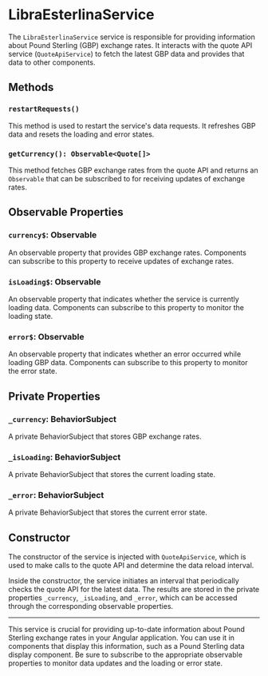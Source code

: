 
<Meta title="pages/home/features/libra-esterlina/services/LibraEsterlinaService" />

# LibraEsterlinaService

The `LibraEsterlinaService` service is responsible for providing information about Pound Sterling (GBP) exchange rates. It interacts with the quote API service (`QuoteApiService`) to fetch the latest GBP data and provides that data to other components.

## Methods

### `restartRequests()`

This method is used to restart the service's data requests. It refreshes GBP data and resets the loading and error states.

### `getCurrency(): Observable<Quote[]>`

This method fetches GBP exchange rates from the quote API and returns an `Observable` that can be subscribed to for receiving updates of exchange rates.

## Observable Properties

### `currency$`: Observable

An observable property that provides GBP exchange rates. Components can subscribe to this property to receive updates of exchange rates.

### `isLoading$`: Observable

An observable property that indicates whether the service is currently loading data. Components can subscribe to this property to monitor the loading state.

### `error$`: Observable

An observable property that indicates whether an error occurred while loading GBP data. Components can subscribe to this property to monitor the error state.

## Private Properties

### `_currency`: BehaviorSubject

A private BehaviorSubject that stores GBP exchange rates.

### `_isLoading`: BehaviorSubject

A private BehaviorSubject that stores the current loading state.

### `_error`: BehaviorSubject

A private BehaviorSubject that stores the current error state.

## Constructor

The constructor of the service is injected with `QuoteApiService`, which is used to make calls to the quote API and determine the data reload interval.

Inside the constructor, the service initiates an interval that periodically checks the quote API for the latest data. The results are stored in the private properties `_currency`, `_isLoading`, and `_error`, which can be accessed through the corresponding observable properties.

---

This service is crucial for providing up-to-date information about Pound Sterling exchange rates in your Angular application. You can use it in components that display this information, such as a Pound Sterling data display component. Be sure to subscribe to the appropriate observable properties to monitor data updates and the loading or error state.